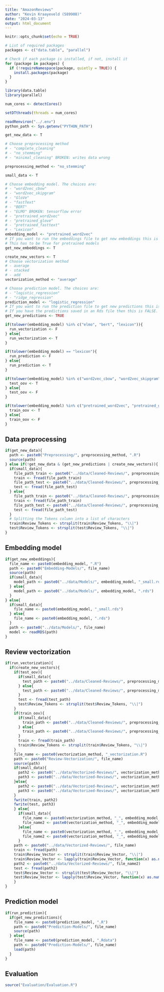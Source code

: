 ```yaml
---
title: "AmazonReviews"
author: "Kevin Kraayeveld (589908)"
date: "2024-03-13"
output: html_document
---
```


```r
knitr::opts_chunk$set(echo = TRUE)

# List of required packages
packages <- c("data.table", "parallel")

# Check if each package is installed, if not, install it
for (package in packages) {
  if (!requireNamespace(package, quietly = TRUE)) {
    install.packages(package)
  }
}

library(data.table)
library(parallel)

num_cores <- detectCores()

setDTthreads(threads = num_cores)

readRenviron("../.env")
python_path <- Sys.getenv("PYTHON_PATH")
```

```r
get_new_data <- T

# Choose preprocessing method
# - "complete_cleaning"
# - "no_stemming"
# - "minimal_cleaning" BROKEN: writes data wrong

preprocessing_method <- "no_stemming"

small_data <- T

# Choose embedding model. The choices are:
# - "word2vec_cbow"
# - "word2vec_skipgram"
# - "GloVe"
# - "fastText"
# - "BERT"
# - "ELMO" BROKEN: tensorflow error
# - "pretrained_word2vec"
# - "pretrained_glove"
# - "pretrained_fasttext"
# - "Lexicon"
embedding_model <- "pretrained_word2vec"
# If you want to run the embeddings file to get new embeddings this is TRUE. 
# This has to be True for pretrained models
get_new_embeddings <- T

create_new_vectors <- T
# Choose vectorization method
# - average
# - stacked
# - add
vectorization_method <- "average"

# Choose prediction model. The choices are:
# - "logistic_regression"
# - "ridge_regression"
prediction_model <- "logistic_regression"
# If you want to run the prediction file to get new predictions this is TRUE. 
# If you have the predictions saved in an Rds file then this is FALSE.
get_new_predictions <- TRUE
```

```r
if(tolower(embedding_model) %in% c("elmo", "bert", "lexicon")){
  run_vectorization <- F
} else{
  run_vectorization <- T
}

if(tolower(embedding_model) == "lexicon"){
  run_prediction <- F
} else{
  run_prediction <- T
}

if(tolower(embedding_model) %in% c("word2vec_cbow", "word2vec_skipgram", "glove", "pretrained_word2vec", "pretrained_glove")){
  test_oov <- T
} else{
  test_oov <- F
}

if(tolower(embedding_model) %in% c("pretrained_word2vec", "pretrained_glove")){
  train_oov <- T
} else{
  train_oov <- F
}

```

## Data preprocessing

```r
if(get_new_data){
  path <- paste0("Preprocessing/", preprocessing_method, ".R")
  source(path)
} else if(!get_new_data & (get_new_predictions | create_new_vectors)){
  if(small_data){
    file_path_train <- paste0("../data/Cleaned-Reviews/", preprocessing_method, "_train_small.csv")
    train <- fread(file_path_train)
    file_path_test <- paste0("../data/Cleaned-Reviews/", preprocessing_method, "_test_small.csv")
    test <- fread(file_path_test)
  } else{
    file_path_train <- paste0("../data/Cleaned-Reviews/", preprocessing_method, "_train.csv")
    train <- fread(file_path_train)
    file_path_test <- paste0("../data/Cleaned-Reviews/", preprocessing_method, "_test.csv")
    test <- fread(file_path_test)
  }
  # Splitting the Tokens column into a list of characters
  train$Review_Tokens <- strsplit(train$Review_Tokens, "\\|")
  test$Review_Tokens <- strsplit(test$Review_Tokens, "\\|")
}
```

## Embedding model

```r
if(get_new_embeddings){
  file_name <- paste0(embedding_model, ".R")
  path <- paste0("Embedding-Models/", file_name)
  source(path)
  if(small_data){
    model_path <- paste0("../data/Models/", embedding_model, "_small.rds")
  } else{
    model_path <- paste0("../data/Models/", embedding_model, ".rds")
  }
} else{
  if(small_data){
    file_name <- paste0(embedding_model, "_small.rds")
  } else{
    file_name <- paste0(embedding_model, ".rds")
  }
  path <- paste0("../data/Models/", file_name)
  model <- readRDS(path)
}
```

## Review vectorization

```r
if(run_vectorization){
  if(create_new_vectors){
    if(test_oov){
      if(small_data){
        test_path <- paste0("../data/Cleaned-Reviews/", preprocessing_method, "_test_small_no_oov.csv")
      } else{
        test_path <- paste0("../data/Cleaned-Reviews/", preprocessing_method, "_test_no_oov.csv")
      }
      test <- fread(test_path)
      test$Review_Tokens <- strsplit(test$Review_Tokens, "\\|")
    }
    if(train_oov){
      if(small_data){
        train_path <- paste0("../data/Cleaned-Reviews/", preprocessing_method, "_train_small_no_oov.csv")
      } else{
        train_path <- paste0("../data/Cleaned-Reviews/", preprocessing_method, "_train_no_oov.csv")
      }
      train <- fread(train_path)
      train$Review_Tokens <- strsplit(train$Review_Tokens, "\\|")
    }
    file_name <- paste0(vectorization_method, "_vectorization.R")
    path <- paste0("Review-Vectorization/", file_name)
    source(path)
    if(small_data){
      path2 <- paste0("../data/Vectorized-Reviews/", vectorization_method,"_", embedding_model, "_train_small.csv")
      path3 <- paste0("../data/Vectorized-Reviews/", vectorization_method,"_", embedding_model, "_test_small.csv")
    }else{
      path2 <- paste0("../data/Vectorized-Reviews/", vectorization_method,"_", embedding_model, "_train.csv")
      path3 <- paste0("../data/Vectorized-Reviews/", vectorization_method,"_", embedding_model, "_test.csv")
    }
    fwrite(train, path2)
    fwrite(test, path3)
    } else{
      if(small_data){
        file_name <- paste0(vectorization_method, "_", embedding_model, "_train_small.csv")
        file_name2 <- paste0(vectorization_method, "_", embedding_model, "_test_small.csv")
      }else{
        file_name <- paste0(vectorization_method, "_", embedding_model, "_train.csv")
        file_name2 <- paste0(vectorization_method, "_", embedding_model, "_test.csv")
      }
    path <- paste0("../data/Vectorized-Reviews/", file_name)
    train <- fread(path)
    train$Review_Vector <- strsplit(train$Review_Vector, "\\|")
    train$Review_Vector <- lapply(train$Review_Vector, function(x) as.numeric(x))
    path2 <- paste0("../data/Vectorized-Reviews/", file_name2)
    test <- fread(path2)
    test$Review_Vector <- strsplit(test$Review_Vector, "\\|")
    test$Review_Vector <- lapply(test$Review_Vector, function(x) as.numeric(x))
    }
}
```

## Prediction model

```r
if(run_prediction){
  if(get_new_predictions){
    file_name <- paste0(prediction_model, ".R")
    path <- paste0("Prediction-Models/", file_name)
    source(path)
  } else{
    file_name <- paste0(prediction_model, ".Rdata")
    path <- paste0("Prediction-Models/", file_name)
    load(path)
  }
}
```

## Evaluation

```r
source("Evaluation/Evaluation.R")
```